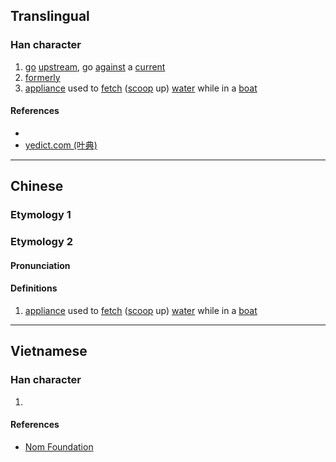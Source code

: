 {{character info/new}}
==Translingual==

===Han character===
{{Han char|rn=85|rad=水|as=10|sn=13|four=|canj=EQMF|ids=⿰氵素}}

# [[go]] [[upstream]], go [[against]] a [[current]]
# [[formerly]]
# [[appliance]] used to [[fetch]] ([[scoop]] up) [[water]] while in a [[boat]]

====References====
* {{Han ref|kx=0641.080|dkj=17987|dj=1048.140|hdz=31692.050|uh=6EB8|ud=28344}}
* [http://yedict.com/htm/6E/6EB8.htm yedict.com (叶典)]

----

==Chinese==
{{zh-forms}}

===Etymology 1===
{{zh-see|溯|v}}

===Etymology 2===
====Pronunciation====
{{zh-pron
|m=sù
|c=sou3
|mc=
|oc=
|ma=
|cat=n
}}

====Definitions====
{{zh-hanzi}}

# [[appliance]] used to [[fetch]] ([[scoop]] up) [[water]] while in a [[boat]]

----

==Vietnamese==

===Han character===
{{vi-readings|rs=水10| hanviet = ghềnh}}

# {{defn|lang=vi|sort=水10}}

====References====
*[http://nomfoundation.org/common/nom_details.php?codepoint=6eb8 Nom Foundation]